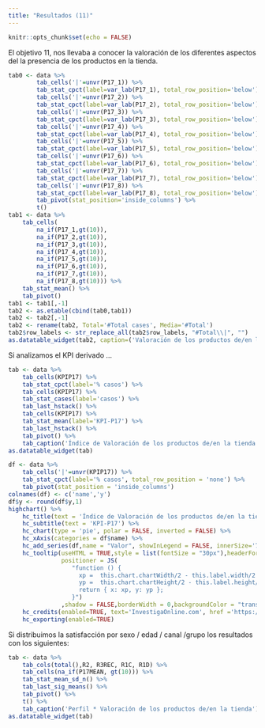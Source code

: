 ```yaml
---
title: "Resultados (11)"
---
```


```r
knitr::opts_chunk$set(echo = FALSE)
```

El objetivo 11, nos llevaba a conocer la valoración de los diferentes aspectos del la presencia de los productos en la tienda.

```r
tab0 <- data %>%
        tab_cells('|'=unvr(P17_1)) %>% 
        tab_stat_cpct(label=var_lab(P17_1), total_row_position='below') %>%
        tab_cells('|'=unvr(P17_2)) %>% 
        tab_stat_cpct(label=var_lab(P17_2), total_row_position='below') %>%
        tab_cells('|'=unvr(P17_3)) %>% 
        tab_stat_cpct(label=var_lab(P17_3), total_row_position='below') %>%
        tab_cells('|'=unvr(P17_4)) %>% 
        tab_stat_cpct(label=var_lab(P17_4), total_row_position='below') %>%
        tab_cells('|'=unvr(P17_5)) %>% 
        tab_stat_cpct(label=var_lab(P17_5), total_row_position='below') %>%
        tab_cells('|'=unvr(P17_6)) %>% 
        tab_stat_cpct(label=var_lab(P17_6), total_row_position='below') %>%
        tab_cells('|'=unvr(P17_7)) %>% 
        tab_stat_cpct(label=var_lab(P17_7), total_row_position='below') %>%
        tab_cells('|'=unvr(P17_8)) %>% 
        tab_stat_cpct(label=var_lab(P17_8), total_row_position='below') %>%
        tab_pivot(stat_position='inside_columns') %>%
        t()
tab1 <- data %>%
    tab_cells(
        na_if(P17_1,gt(10)),
        na_if(P17_2,gt(10)),
        na_if(P17_3,gt(10)),
        na_if(P17_4,gt(10)),
        na_if(P17_5,gt(10)),
        na_if(P17_6,gt(10)),
        na_if(P17_7,gt(10)),
        na_if(P17_8,gt(10))) %>% 
    tab_stat_mean() %>%
    tab_pivot()
tab1 <- tab1[,-1]
tab2 <- as.etable(cbind(tab0,tab1))
tab2 <- tab2[,-1]
tab2 <- rename(tab2, Total='#Total cases', Media='#Total')
tab2$row_labels <- str_replace_all(tab2$row_labels, "#Total\\|", "")
as.datatable_widget(tab2, caption=('Valoración de los productos de/en la tienda'))

```

Si analizamos el KPI derivado ...

```r
tab <- data %>%
	tab_cells(KPIP17) %>%
	tab_stat_cpct(label='% casos') %>%
    tab_cells(KPIP17) %>%
    tab_stat_cases(label='casos') %>%
    tab_last_hstack() %>%
    tab_cells(KPIP17) %>%
    tab_stat_mean(label='KPI-P17') %>%
    tab_last_hstack() %>%
	tab_pivot() %>%
    tab_caption('Índice de Valoración de los productos de/en la tienda')
as.datatable_widget(tab)
```

```r
df <- data %>%
	tab_cells('|'=unvr(KPIP17)) %>%
	tab_stat_cpct(label='% casos', total_row_position = 'none') %>%
	tab_pivot(stat_position = 'inside_columns')
colnames(df) <- c('name','y')
df$y <- round(df$y,1)
highchart() %>%
    hc_title(text = 'Índice de Valoración de los productos de/en la tienda') %>% 
    hc_subtitle(text = 'KPI-P17') %>% 
    hc_chart(type = 'pie', polar = FALSE, inverted = FALSE) %>% 
    hc_xAxis(categories = df$name) %>%
    hc_add_series(df,name = "Valor", showInLegend = FALSE, innerSize='75%',dataLabels = list(format="{point.name}<br>({point.y}%)"))%>%
    hc_tooltip(useHTML = TRUE,style = list(fontSize = "30px"),headerFormat = "",pointFormat = paste("<br><div style='text-align: center;'>Índice <b><br>",round(mean(data$KPIP17, na.rm = TRUE), 1),"</div>"),
               positioner = JS(
                  "function () {
                    xp =  this.chart.chartWidth/2 - this.label.width/2
                    yp =  this.chart.chartHeight/2 - this.label.height/2
                    return { x: xp, y: yp };
                  }")
               ,shadow = FALSE,borderWidth = 0,backgroundColor = "transparent",hideDelay = 9999) %>%
    hc_credits(enabled=TRUE, text='InvestigaOnline.com', href ='https://www.investigaonline.com') %>%
    hc_exporting(enabled=TRUE)
```

Si distribuimos la satisfacción por sexo / edad / canal /grupo los resultados con los siguientes:

```r
tab <- data %>%
    tab_cols(total(),R2, R3REC, R1C, R1D) %>%
    tab_cells(na_if(P17MEAN, gt(10))) %>%
    tab_stat_mean_sd_n() %>%
    tab_last_sig_means() %>%
	tab_pivot() %>%
    t() %>%
    tab_caption('Perfil * Valoración de los productos de/en la tienda')
as.datatable_widget(tab)
```


